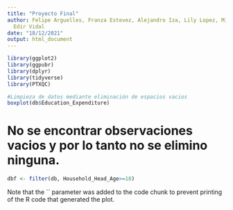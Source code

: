 ---
title: "Proyecto Final"
author: Felipe Arguelles, Franza Estevez, Alejandro Iza, Lily Lopez, Mia Townsend,
  Edir Vidal
date: "18/12/2021"
output: html_document
---

```{r setup,include=FALSE}
library(ggplot2)
library(ggpubr)
library(dplyr)
library(tidyverse)
library(PTXQC) 
```

```{r}
#Limpieza de datos mediante eliminación de espacios vacios
boxplot(db$Education_Expenditure)
```
# No se encontrar observaciones vacios y por lo tanto no se elimino ninguna. 

```{r}
dbf <- filter(db, Household_Head_Age>=18)
```

Note that the `` parameter was added to the code chunk to prevent printing of the R code that generated the plot.
